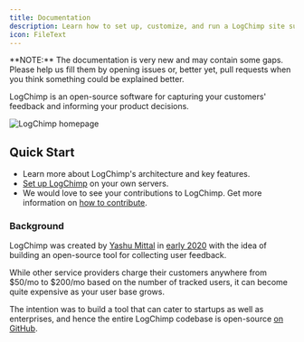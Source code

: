 ```yaml
---
title: Documentation
description: Learn how to set up, customize, and run a LogChimp site successfully.
icon: FileText
---
```


<Alert type="tip" title="Help us improve!">
**NOTE:** The documentation is very new and may contain some gaps. Please help us fill them by opening issues or, better yet, pull requests when you think something could be explained better.
</Alert>

LogChimp is an open-source software for capturing your customers' feedback and informing your product decisions.

![LogChimp homepage](../images/docs/logchimp_homepage.png)

## Quick Start

- Learn more about LogChimp's architecture and key features.
- [Set up LogChimp](/docs/install) on your own servers.
- We would love to see your contributions to LogChimp. Get more information on [how to contribute](/docs/contributing).

### Background

LogChimp was created by [Yashu Mittal](https://twitter.com/mittalyashu77) in [early 2020](https://github.com/logchimp/logchimp/commit/fb7190a4aa8e1da9ec977dd1d4c8dfab9d536be4) with the idea of building an open-source tool for collecting user feedback.

While other service providers charge their customers anywhere from $50/mo to $200/mo based on the number of tracked users, it can become quite expensive as your user base grows.

The intention was to build a tool that can cater to startups as well as enterprises, and hence the entire LogChimp codebase is open-source [on GitHub](https://github.com/logchimp/logchimp).
